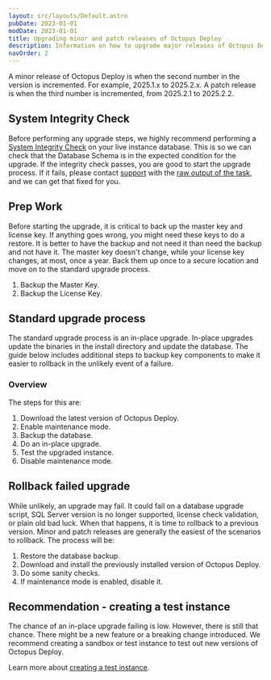 ```yaml
---
layout: src/layouts/Default.astro
pubDate: 2023-01-01
modDate: 2023-01-01
title: Upgrading minor and patch releases of Octopus Deploy
description: Information on how to upgrade major releases of Octopus Deploy.
navOrder: 2
---
```


A minor release of Octopus Deploy is when the second number in the version is incremented.  For example, 2025.1.x to 2025.2.x.  A patch release is when the third number is incremented, from 2025.2.1 to 2025.2.2.

## System Integrity Check

Before performing any upgrade steps, we highly recommend performing a [System Integrity Check](/docs/administration/managing-infrastructure/diagnostics) on your live instance database. This is so we can check that the Database Schema is in the expected condition for the upgrade. If the integrity check passes, you are good to start the upgrade process. If it fails, please contact [support](https://octopus.com/support) with the [raw output of the task](/docs/support/get-the-raw-output-from-a-task), and we can get that fixed for you.

## Prep Work

Before starting the upgrade, it is critical to back up the master key and license key.  If anything goes wrong, you might need these keys to do a restore.  It is better to have the backup and not need it than need the backup and not have it.  The master key doesn't change, while your license key changes, at most, once a year.  Back them up once to a secure location and move on to the standard upgrade process.

1. Backup the Master Key.
1. Backup the License Key.

<OctopusBackupMasterKey />

## Standard upgrade process

The standard upgrade process is an in-place upgrade.  In-place upgrades update the binaries in the install directory and update the database.  The guide below includes additional steps to backup key components to make it easier to rollback in the unlikely event of a failure.

### Overview

The steps for this are:

1. Download the latest version of Octopus Deploy.
1. Enable maintenance mode.
1. Backup the database.
1. Do an in-place upgrade.
1. Test the upgraded instance.
1. Disable maintenance mode.

<UpgradeDownloadLatestVersion />

<UpgradeOctopusBackupDatabase />

<UpgradeInPlaceUpgrade />

<UpgradeTestingUpgradedInstance />

<UpgradeHighAvailability />

## Rollback failed upgrade

While unlikely, an upgrade may fail.  It could fail on a database upgrade script, SQL Server version is no longer supported, license check validation, or plain old bad luck.  When that happens, it is time to rollback to a previous version.  Minor and patch releases are generally the easiest of the scenarios to rollback.  The process will be:

1. Restore the database backup.
1. Download and install the previously installed version of Octopus Deploy.
1. Do some sanity checks.
1. If maintenance mode is enabled, disable it.

<UpgradeRestoreBackup />

<UpgradeFindPreviousVersion />

## Recommendation - creating a test instance

The chance of an in-place upgrade failing is low.  However, there is still that chance.  There might be a new feature or a breaking change introduced.  We recommend creating a sandbox or test instance to test out new versions of Octopus Deploy.

Learn more about [creating a test instance](/docs/administration/upgrading/guide/creating-test-instance).

